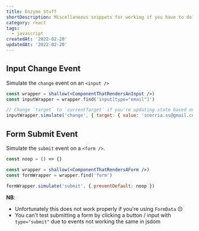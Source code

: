 ```yaml
---
title: Enzyme Stuff
shortDescription: Miscellaneous snippets for working if you have to do tests with Enzyme
category: react
tags:
  - javascript
createdAt: '2022-02-20'
updatedAt: '2022-02-20'
---
```


## Input Change Event

Simulate the `change` event on an `<input />`

```jsx
const wrapper = shallow(<ComponentThatRendersAnInput />)
const inputWrapper = wrapper.find('input[type="email"]')

// Change `target` to `currentTarget` if you're updating state based on that instead
inputWrapper.simulate('change', { target: { value: 'soorria.ss@gmail.com' } })
```

## Form Submit Event

Simulate the `submit` event on a `<form />`.

```jsx
const noop = () => {}

const wrapper = shallow(<ComponentThatRendersAForm />)
const formWrapper = wrapper.find('form')

formWrapper.simulate('submit', { preventDefault: noop })
```

**NB**:

- Unfortunately this does not work properly if you're using `FormData` 😔
- You can't test submitting a form by clicking a button / input with `type="submit"` due to events not working the same in jsdom
